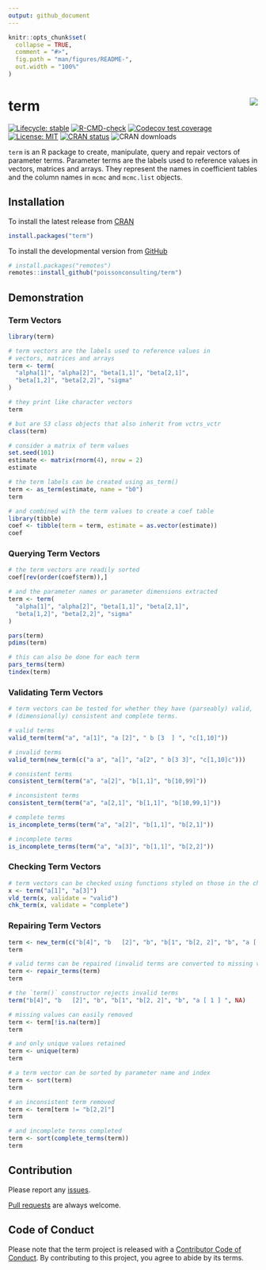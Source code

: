```yaml
---
output: github_document
---
```


<!-- README.md is generated from README.Rmd. Please edit that file -->

```r
knitr::opts_chunk$set(
  collapse = TRUE,
  comment = "#>",
  fig.path = "man/figures/README-",
  out.width = "100%"
)
```
# term <img src="man/figures/logo.png" align="right" />

<!-- badges: start -->
[![Lifecycle: stable](https://img.shields.io/badge/lifecycle-stable-brightgreen.svg)](https://lifecycle.r-lib.org/articles/stages.html#stable)
[![R-CMD-check](https://github.com/poissonconsulting/term/workflows/R-CMD-check/badge.svg)](https://github.com/poissonconsulting/term/actions)
[![Codecov test coverage](https://codecov.io/gh/poissonconsulting/term/branch/master/graph/badge.svg)](https://app.codecov.io/gh/poissonconsulting/term?branch=master)
[![License: MIT](https://img.shields.io/badge/License-MIT-green.svg)](https://opensource.org/licenses/MIT)
[![CRAN status](https://www.r-pkg.org/badges/version/term)](https://cran.r-project.org/package=term)
![CRAN downloads](http://cranlogs.r-pkg.org/badges/term)
<!-- badges: end -->

`term` is an R package to create, manipulate, query and repair vectors of parameter terms.
Parameter terms are the labels used to reference values in vectors, matrices and arrays.
They represent the names in coefficient tables and the column names in 
`mcmc` and `mcmc.list` objects.

## Installation 

To install the latest release from [CRAN](https://cran.r-project.org)
```r
install.packages("term")
```

To install the developmental version from [GitHub](https://github.com/poissonconsulting/term)
```r
# install.packages("remotes")
remotes::install_github("poissonconsulting/term")
```

## Demonstration

### Term Vectors
```r
library(term)

# term vectors are the labels used to reference values in 
# vectors, matrices and arrays
term <- term(
  "alpha[1]", "alpha[2]", "beta[1,1]", "beta[2,1]",
  "beta[1,2]", "beta[2,2]", "sigma"
)

# they print like character vectors
term

# but are S3 class objects that also inherit from vctrs_vctr
class(term)
```

```r
# consider a matrix of term values
set.seed(101)
estimate <- matrix(rnorm(4), nrow = 2)
estimate

# the term labels can be created using as_term()
term <- as_term(estimate, name = "b0")
term

# and combined with the term values to create a coef table
library(tibble)
coef <- tibble(term = term, estimate = as.vector(estimate))
coef
```

### Querying Term Vectors
```r
# the term vectors are readily sorted
coef[rev(order(coef$term)),]

# and the parameter names or parameter dimensions extracted
term <- term(
  "alpha[1]", "alpha[2]", "beta[1,1]", "beta[2,1]",
  "beta[1,2]", "beta[2,2]", "sigma"
)

pars(term)
pdims(term)

# this can also be done for each term
pars_terms(term)
tindex(term)
```

### Validating Term Vectors
```r
# term vectors can be tested for whether they have (parseably) valid,
# (dimensionally) consistent and complete terms.

# valid terms
valid_term(term("a", "a[1]", "a [2]", " b [3  ] ", "c[1,10]"))

# invalid terms
valid_term(new_term(c("a a", "a[]", "a[2", " b[3 3]", "c[1,10]c")))

# consistent terms
consistent_term(term("a", "a[2]", "b[1,1]", "b[10,99]"))

# inconsistent terms
consistent_term(term("a", "a[2,1]", "b[1,1]", "b[10,99,1]"))

# complete terms
is_incomplete_terms(term("a", "a[2]", "b[1,1]", "b[2,1]"))

# incomplete terms
is_incomplete_terms(term("a", "a[3]", "b[1,1]", "b[2,2]"))
```

### Checking Term Vectors

```r
# term vectors can be checked using functions styled on those in the chk package
x <- term("a[1]", "a[3]")
vld_term(x, validate = "valid")
chk_term(x, validate = "complete")
```

### Repairing Term Vectors

```r
term <- new_term(c("b[4]", "b   [2]", "b", "b[1", "b[2, 2]", "b", "a [ 1 ] ", NA))
term

# valid terms can be repaired (invalid terms are converted to missing values)
term <- repair_terms(term)
term

# the `term()` constructor rejects invalid terms
term("b[4]", "b   [2]", "b", "b[1", "b[2, 2]", "b", "a [ 1 ] ", NA)

# missing values can easily removed
term <- term[!is.na(term)]
term

# and only unique values retained
term <- unique(term)
term

# a term vector can be sorted by parameter name and index
term <- sort(term)
term

# an inconsistent term removed
term <- term[term != "b[2,2]"]
term

# and incomplete terms completed
term <- sort(complete_terms(term))
term
```

## Contribution

Please report any [issues](https://github.com/poissonconsulting/term/issues).

[Pull requests](https://github.com/poissonconsulting/term/pulls) are always welcome.

## Code of Conduct

Please note that the term project is released with a [Contributor Code of Conduct](https://contributor-covenant.org/version/2/0/CODE_OF_CONDUCT.html).
By contributing to this project, you agree to abide by its terms.
